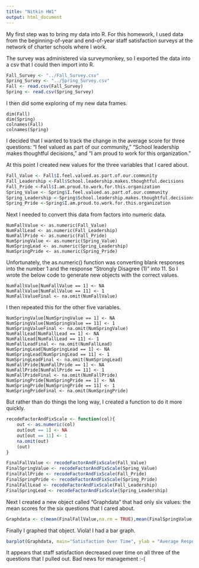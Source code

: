 ```yaml
---
title: "Nitkin HW1"
output: html_document
---
```


My first step was to bring my data into R. For this homework, I used data from the beginning-of-year and end-of-year staff satisfaction surveys at the network of charter schools where I work.

The survey was administered via surveymonkey, so I exported the data into a csv that
I could then import into R.

```r
Fall_Survey <- "../Fall_Survey.csv"
Spring_Survey <- "../Spring_Survey.csv"
Fall <- read.csv(Fall_Survey)
Spring <- read.csv(Spring_Survey)
```

I then did some exploring of my new data frames.

```
dim(Fall)
dim(Spring)
colnames(Fall)
colnames(Spring)
```

I decided that I wanted to track the change in the average score for three questions:
"I feel valued as part of our community," "School leadership makes thoughtful decisions," and "I am proud to work for this organization."

At this point I created new values for the three variables that I cared about.

```r
Fall_Value <- Fall$I.feel.valued.as.part.of.our.community
Fall_Leadership <-Fall$School.leadership.makes.thoughtful.decisions
Fall_Pride <-Fall$I.am.proud.to.work.for.this.organization
Spring_Value <- Spring$I.feel.valued.as.part.of.our.community
Spring_Leadership <-Spring$School.leadership.makes.thoughtful.decisions
Spring_Pride <-Spring$I.am.proud.to.work.for.this.organization
```

Next I needed to convert this data from factors into numeric data.

```
NumFallValue <- as.numeric(Fall_Value)
NumFallLead <- as.numeric(Fall_Leadership)
NumFallPride <- as.numeric(Fall_Pride)
NumSpringValue <- as.numeric(Spring_Value)
NumSpringLead <- as.numeric(Spring_Leadership)
NumSpringPride <- as.numeric(Spring_Pride)
```

Unfortunately, the as.numeric() function was converting blank responses into the number 1 and the response "Strongly Disagree (1)" into 11. So I wrote the below code to generate new objects with the correct values.

```
NumFallValue[NumFallValue == 1] <- NA
NumFallValue[NumFallValue == 11] <- 1
NumFallValueFinal <- na.omit(NumFallValue)
```

I then repeated this for the other five variables.

```
NumSpringValue[NumSpringValue == 1] <- NA
NumSpringValue[NumSpringValue == 11] <- 1
NumSpringValueFinal <- na.omit(NumSpringValue)
NumFallLead[NumFallLead == 1] <- NA
NumFallLead[NumFallLead == 11] <- 1
NumFallLeadFinal <- na.omit(NumFallLead)
NumSpringLead[NumSpringLead == 1] <- NA
NumSpringLead[NumSpringLead == 11] <- 1
NumSpringLeadFinal <- na.omit(NumSpringLead)
NumFallPride[NumFallPride == 1] <- NA
NumFallPride[NumFallPride == 11] <- 1
NumFallPrideFinal <- na.omit(NumFallPride)
NumSpringPride[NumSpringPride == 1] <- NA
NumSpringPride[NumSpringPride == 11] <- 1
NumSpringPrideFinal <- na.omit(NumSpringPride)
```

But rather than do things the long way, I created a function to do it more quickly.

```r
recodeFactorAndFixScale <- function(col){
    out <- as.numeric(col)
    out[out == 1] <- NA
    out[out == 11] <- 1
    na.omit(out)
    (out)
}
```

```r
FinalFallValue <- recodeFactorAndFixScale(Fall_Value)
FinalSpringValue <- recodeFactorAndFixScale(Spring_Value)
FinalFallPride <- recodeFactorAndFixScale(Fall_Pride)
FinalSpringPride <- recodeFactorAndFixScale(Spring_Pride)
FinalFallLead <- recodeFactorAndFixScale(Fall_Leadership)
FinalSpringLead <- recodeFactorAndFixScale(Spring_Leadership)
```

Next I created a new object called "Graphdata" that had only six values: the mean scores for the six questions that I cared about.

```r
Graphdata <- c(mean(FinalFallValue,na.rm = TRUE),mean(FinalSpringValue,na.rm = TRUE),mean(FinalFallPride,na.rm = TRUE),mean(FinalSpringPride,na.rm = TRUE),mean(FinalFallLead,na.rm = TRUE),mean(FinalSpringLead,na.rm = TRUE))
```

Finally I graphed that object. Viola! I had a bar graph.

```r
barplot(Graphdata, main="Satisfaction Over Time", ylab = "Average Response Score", names.arg=c("I feel valued - Fall", "I feel valued - Spring", "Principal is thoughtful - Fall", "Principal is thoughtful - Spring", "I am proud - Fall", "I am proud - Spring"),las=2, col=c("darkblue","red"), beside=TRUE, cex.names=0.5, ylim=c(0,10))
```

It appears that staff satisfaction decreased over time on all three of the questions that I pulled out. Bad news for management :-(
